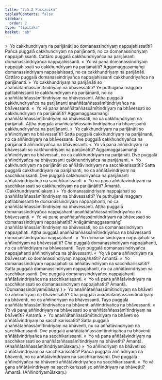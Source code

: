 ```yaml
---
title: "3.5.2 Paccanīka"
tableOfContents: false
sidebar:
  order: 2
type: "tipitaka"
basket: "ab"
---
```



<DynamicBreadcrumb />

<Division number="471">

<Paragraph number="4301">
»  Yo cakkhundriyaṃ na parijānāti so domanassindriyaṃ nappajahissatīti?
</Paragraph>

<Paragraph number="4302">
Pañca puggalā cakkhundriyaṃ na parijānanti, no ca domanassindriyaṃ nappajahissanti. Cattāro puggalā cakkhundriyañca na parijānanti domanassindriyañca nappajahissanti.
</Paragraph>

<Paragraph number="4303">
«  Yo vā pana domanassindriyaṃ nappajahissati so cakkhundriyaṃ na parijānātīti?
</Paragraph>

<Paragraph number="4304">
Aggamaggasamaṅgī domanassindriyaṃ nappajahissati, no ca cakkhundriyaṃ na parijānāti. Cattāro puggalā domanassindriyañca nappajahissanti cakkhundriyañca na parijānanti.
</Paragraph>

<Paragraph number="4305">
»  Yo cakkhundriyaṃ na parijānāti so anaññātaññassāmītindriyaṃ na bhāvessatīti?
</Paragraph>

<Paragraph number="4306">
Ye puthujjanā maggaṃ paṭilabhissanti te cakkhundriyaṃ na parijānanti, no ca anaññātaññassāmītindriyaṃ na bhāvessanti. Aṭṭha puggalā cakkhundriyañca na parijānanti anaññātaññassāmītindriyañca na bhāvessanti.
</Paragraph>

<Paragraph number="4307">
«  Yo vā pana anaññātaññassāmītindriyaṃ na bhāvessati so cakkhundriyaṃ na parijānātīti?
</Paragraph>

<Paragraph number="4308">
Aggamaggasamaṅgī anaññātaññassāmītindriyaṃ na bhāvessati, no ca cakkhundriyaṃ na parijānāti. Aṭṭha puggalā anaññātaññassāmītindriyañca na bhāvessanti cakkhundriyañca na parijānanti.
</Paragraph>

<Paragraph number="4309">
»  Yo cakkhundriyaṃ na parijānāti so aññindriyaṃ na bhāvessatīti?
</Paragraph>

<Paragraph number="4310">
Satta puggalā cakkhundriyaṃ na parijānanti, no ca aññindriyaṃ na bhāvessanti. Dve puggalā cakkhundriyañca na parijānanti aññindriyañca na bhāvessanti.
</Paragraph>

<Paragraph number="4311">
«  Yo vā pana aññindriyaṃ na bhāvessati so cakkhundriyaṃ na parijānātīti?
</Paragraph>

<Paragraph number="4312">
Aggamaggasamaṅgī aññindriyaṃ na bhāvessati, no ca cakkhundriyaṃ na parijānāti. Dve puggalā aññindriyañca na bhāvessanti cakkhundriyañca na parijānanti.
</Paragraph>

<Paragraph number="4313">
»  Yo cakkhundriyaṃ na parijānāti so aññātāvindriyaṃ na sacchikarissatīti?
</Paragraph>

<Paragraph number="4314">
Satta puggalā cakkhundriyaṃ na parijānanti, no ca aññātāvindriyaṃ na sacchikarissanti. Dve puggalā cakkhundriyañca na parijānanti aññātāvindriyañca na sacchikarissanti.
</Paragraph>

<Paragraph number="4315">
«  Yo vā pana aññātāvindriyaṃ na sacchikarissati so cakkhundriyaṃ na parijānātīti? Āmantā. (Cakkhundriyamūlakaṃ.)
</Paragraph>

</Division>
<Division number="472">

<Paragraph number="4316">
»  Yo domanassindriyaṃ nappajahati so anaññātaññassāmītindriyaṃ na bhāvessatīti?
</Paragraph>

<Paragraph number="4317">
Ye puthujjanā maggaṃ paṭilabhissanti te domanassindriyaṃ nappajahanti, no ca anaññātaññassāmītindriyaṃ na bhāvessanti. Aṭṭha puggalā domanassindriyañca nappajahanti anaññātaññassāmītindriyañca na bhāvessanti.
</Paragraph>

<Paragraph number="4318">
«  Yo vā pana anaññātaññassāmītindriyaṃ na bhāvessati so domanassindriyaṃ nappajahatīti?
</Paragraph>

<Paragraph number="4319">
Anāgāmimaggasamaṅgī anaññātaññassāmītindriyaṃ na bhāvessati, no ca domanassindriyaṃ nappajahati. Aṭṭha puggalā anaññātaññassāmītindriyañca na bhāvessanti domanassindriyañca nappajahanti.
</Paragraph>

<Paragraph number="4320">
»  Yo domanassindriyaṃ nappajahati so aññindriyaṃ na bhāvessatīti?
</Paragraph>

<Paragraph number="4321">
Cha puggalā domanassindriyaṃ nappajahanti, no ca aññindriyaṃ na bhāvessanti. Tayo puggalā domanassindriyañca nappajahanti aññindriyañca na bhāvessanti.
</Paragraph>

<Paragraph number="4322">
«  Yo vā pana aññindriyaṃ na bhāvessati so domanassindriyaṃ nappajahatīti? Āmantā.
</Paragraph>

<Paragraph number="4323">
»  Yo domanassindriyaṃ nappajahati so aññātāvindriyaṃ na sacchikarissatīti?
</Paragraph>

<Paragraph number="4324">
Satta puggalā domanassindriyaṃ nappajahanti, no ca aññātāvindriyaṃ na sacchikarissanti. Dve puggalā domanassindriyañca nappajahanti aññātāvindriyañca na sacchikarissanti.
</Paragraph>

<Paragraph number="4325">
«  Yo vā pana aññātāvindriyaṃ na sacchikarissati so domanassindriyaṃ nappajahatīti? Āmantā. (Domanassindriyamūlakaṃ.)
</Paragraph>

</Division>
<Division number="473">

<Paragraph number="4326">
»  Yo anaññātaññassāmītindriyaṃ na bhāveti so aññindriyaṃ na bhāvessatīti?
</Paragraph>

<Paragraph number="4327">
Cha puggalā anaññātaññassāmītindriyaṃ na bhāventi, no ca aññindriyaṃ na bhāvessanti. Tayo puggalā anaññātaññassāmītindriyañca na bhāventi aññindriyañca na bhāvessanti.
</Paragraph>

<Paragraph number="4328">
«  Yo vā pana aññindriyaṃ na bhāvessati so anaññātaññassāmītindriyaṃ na bhāvetīti? Āmantā.
</Paragraph>

<Paragraph number="4329">
»  Yo anaññātaññassāmītindriyaṃ na bhāveti so aññātāvindriyaṃ na sacchikarissatīti?
</Paragraph>

<Paragraph number="4330">
Satta puggalā anaññātaññassāmītindriyaṃ na bhāventi, no ca aññātāvindriyaṃ na sacchikarissanti. Dve puggalā anaññātaññassāmītindriyañca na bhāventi aññātāvindriyañca na sacchikarissanti.
</Paragraph>

<Paragraph number="4331">
«  Yo vā pana aññātāvindriyaṃ na sacchikarissati so anaññātaññassāmītindriyaṃ na bhāvetīti? Āmantā. (Anaññātaññassāmītindriyamūlakaṃ.)
</Paragraph>

</Division>
<Division number="474">

<Paragraph number="4332">
»  Yo aññindriyaṃ na bhāveti so aññātāvindriyaṃ na sacchikarissatīti?
</Paragraph>

<Paragraph number="4333">
Pañca puggalā aññindriyaṃ na bhāventi, no ca aññātāvindriyaṃ na sacchikarissanti. Dve puggalā aññindriyañca na bhāventi aññātāvindriyañca na sacchikarissanti.
</Paragraph>

<Paragraph number="4334">
«  Yo vā pana aññātāvindriyaṃ na sacchikarissati so aññindriyaṃ na bhāvetīti? Āmantā. (Aññindriyamūlakaṃ.)
</Paragraph>
</Division>